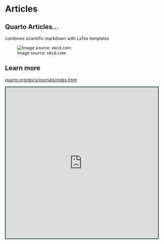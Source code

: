 # Articles

## Quarto Articles...

combines scientific markdown with LaTex templates

![Image source: xkcd.com](https://imgs.xkcd.com/comics/file_extensions.png){fig-align="center"}

## Learn more

::: learn-more
[quarto.org/docs/journals/index.html](https://quarto.org/docs/journals/index.html)

```{=html}
<iframe src="https://quarto.org/docs/journals/index.html" width="100%" height="500" style="border:2px solid #123233;" title="Quarto Journal Articles"></iframe>
```
:::
